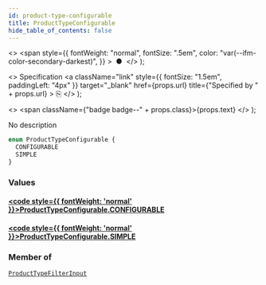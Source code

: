 ```yaml
---
id: product-type-configurable
title: ProductTypeConfigurable
hide_table_of_contents: false
---
```


  <>
    <span
      style={{
        fontWeight: "normal",
        fontSize: ".5em",
        color: "var(--ifm-color-secondary-darkest)",
      }}
    >
      &nbsp;●&nbsp;
    </span>
  </>
);

  <>
    Specification
    <a
      className="link"
      style={{ fontSize: "1.5em", paddingLeft: "4px" }}
      target="\_blank"
      href={props.url}
      title={"Specified by " + props.url}
    >
      ⎘
    </a>
  </>
);

  <>
    <span className={"badge badge--" + props.class}>{props.text}</span>
  </>
);

No description

```graphql
enum ProductTypeConfigurable {
  CONFIGURABLE
  SIMPLE
}
```

### Values

#### [<code style={{ fontWeight: 'normal' }}>ProductTypeConfigurable.<b>CONFIGURABLE</b></code>](#)

>

#### [<code style={{ fontWeight: 'normal' }}>ProductTypeConfigurable.<b>SIMPLE</b></code>](#)

>

### Member of

[`ProductTypeFilterInput`](../../../storefront/products/inputs/product-type-filter-input) <Badge class="secondary" text="input"/>
